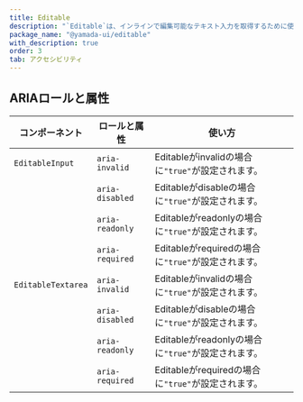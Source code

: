 ```yaml
---
title: Editable
description: "`Editable`は、インラインで編集可能なテキスト入力を取得するために使用されるコンポーネントです。"
package_name: "@yamada-ui/editable"
with_description: true
order: 3
tab: アクセシビリティ
---
```


## ARIAロールと属性

| コンポーネント     | ロールと属性    | 使い方                                             |
| ------------------ | --------------- | -------------------------------------------------- |
| `EditableInput`    | `aria-invalid`  | Editableがinvalidの場合に`"true"`が設定されます。  |
|                    | `aria-disabled` | Editableがdisableの場合に`"true"`が設定されます。  |
|                    | `aria-readonly` | Editableがreadonlyの場合に`"true"`が設定されます。 |
|                    | `aria-required` | Editableがrequiredの場合に`"true"`が設定されます。 |
| `EditableTextarea` | `aria-invalid`  | Editableがinvalidの場合に`"true"`が設定されます。  |
|                    | `aria-disabled` | Editableがdisableの場合に`"true"`が設定されます。  |
|                    | `aria-readonly` | Editableがreadonlyの場合に`"true"`が設定されます。 |
|                    | `aria-required` | Editableがrequiredの場合に`"true"`が設定されます。 |
